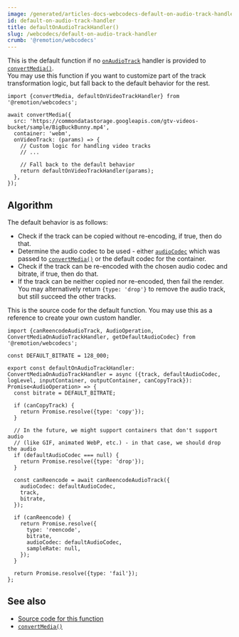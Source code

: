 ```yaml
---
image: /generated/articles-docs-webcodecs-default-on-audio-track-handler.png
id: default-on-audio-track-handler
title: defaultOnAudioTrackHandler()
slug: /webcodecs/default-on-audio-track-handler
crumb: '@remotion/webcodecs'
---
```


This is the default function if no [`onAudioTrack`](/docs/webcodecs/convert-media#onaudiotrack) handler is provided to [`convertMedia()`](/docs/webcodecs/convert-media).  
You may use this function if you want to customize part of the track transformation logic, but fall back to the default behavior for the rest.

```tsx twoslash title="Falling back to the default behavior"
import {convertMedia, defaultOnVideoTrackHandler} from '@remotion/webcodecs';

await convertMedia({
  src: 'https://commondatastorage.googleapis.com/gtv-videos-bucket/sample/BigBuckBunny.mp4',
  container: 'webm',
  onVideoTrack: (params) => {
    // Custom logic for handling video tracks
    // ...

    // Fall back to the default behavior
    return defaultOnVideoTrackHandler(params);
  },
});
```

## Algorithm

The default behavior is as follows:

- Check if the track can be copied without re-encoding, if true, then do that.
- Determine the audio codec to be used - either [`audioCodec`](/docs/webcodecs/convert-media#audiocodec) which was passed to [`convertMedia()`](/docs/webcodecs/convert-media) or the default codec for the container.
- Check if the track can be re-encoded with the chosen audio codec and bitrate, if true, then do that.
- If the track can be neither copied nor re-encoded, then fail the render.  
  You may alternatively return `{type: 'drop'}` to remove the audio track, but still succeed the other tracks.

This is the source code for the default function. You may use this as a reference to create your own custom handler.

```tsx twoslash title="Source code for defaultOnAudioTrackHandler"
import {canReencodeAudioTrack, AudioOperation, ConvertMediaOnAudioTrackHandler, getDefaultAudioCodec} from '@remotion/webcodecs';

const DEFAULT_BITRATE = 128_000;

export const defaultOnAudioTrackHandler: ConvertMediaOnAudioTrackHandler = async ({track, defaultAudioCodec, logLevel, inputContainer, outputContainer, canCopyTrack}): Promise<AudioOperation> => {
  const bitrate = DEFAULT_BITRATE;

  if (canCopyTrack) {
    return Promise.resolve({type: 'copy'});
  }

  // In the future, we might support containers that don't support audio
  // (like GIF, animated WebP, etc.) - in that case, we should drop the audio
  if (defaultAudioCodec === null) {
    return Promise.resolve({type: 'drop'});
  }

  const canReencode = await canReencodeAudioTrack({
    audioCodec: defaultAudioCodec,
    track,
    bitrate,
  });

  if (canReencode) {
    return Promise.resolve({
      type: 'reencode',
      bitrate,
      audioCodec: defaultAudioCodec,
      sampleRate: null,
    });
  }

  return Promise.resolve({type: 'fail'});
};
```

## See also

- [Source code for this function](https://github.com/remotion-dev/remotion/blob/main/packages/webcodecs/src/default-on-audio-track-handler.ts)
- [`convertMedia()`](/docs/webcodecs/convert-media)
